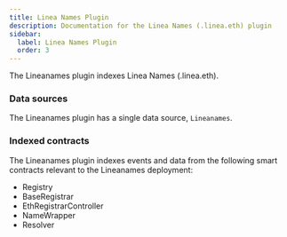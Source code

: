 ```yaml
---
title: Linea Names Plugin
description: Documentation for the Linea Names (.linea.eth) plugin
sidebar:
  label: Linea Names Plugin
  order: 3
---
```


The Lineanames plugin indexes Linea Names (.linea.eth).

### Data sources

The Lineanames plugin has a single data source, `Lineanames`.

### Indexed contracts

The Lineanames plugin indexes events and data from the following smart contracts relevant to the Lineanames deployment:

- Registry
- BaseRegistrar
- EthRegistrarController
- NameWrapper
- Resolver
